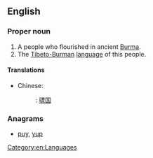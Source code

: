 {{also|pyu}}
==English==
{{wikipedia|Pyu city-states}}

===Proper noun===
{{en-proper noun}}

# A people who flourished in ancient [[Burma]].
# The [[Tibeto-Burman]] [[language]] of this people.

====Translations====
* Chinese:
*: {{ttbc|cmn}}: [[骠国]]

===Anagrams===
* [[puy#English|puy]], [[yup#English|yup]]

[[Category:en:Languages]]